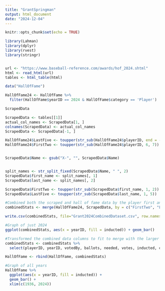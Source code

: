 ```yaml
---
title: "GrantSpringman"
output: html_document
date: "2024-12-04"
---
```


```r
knitr::opts_chunk$set(echo = TRUE)
```


```r
library(Lahman)
library(dplyr)
library(rvest)
library(stringr)


url <- "https://www.baseball-reference.com/awards/hof_2024.shtml"
html <- read_html(url)
tables <- html_table(html)

data("HallOfFame")

HallOfFame24 <- HallOfFame %>%
  filter(HallOfFame$yearID == 2024 & HallOfFame$category == 'Player')

ScrapedData

ScrapedData <- tables[[1]]
actual_col_names <- ScrapedData[1, ]
colnames(ScrapedData) <- actual_col_names
ScrapedData <- ScrapedData[-1, ]

HallOfFame24$LastFive <- toupper(str_sub(HallOfFame24$playerID, end = -5))
HallOfFame24$FirstTwo <- toupper(str_sub(HallOfFame24$playerID, 6, 7))


ScrapedData$Name <- gsub("X-", "", ScrapedData$Name)


split_names <- str_split_fixed(ScrapedData$Name, " ", 2)
ScrapedData$first_name <- split_names[, 1]
ScrapedData$last_name <- split_names[, 2]

ScrapedData$FirstTwo <- toupper(str_sub(ScrapedData$first_name, 1, 2))
ScrapedData$LastFive <- toupper(str_sub(ScrapedData$last_name, 1, 5))

#Combined both the scraped and hall of fame data by the player first and last names
combinedStats <- merge(HallOfFame24, ScrapedData, by = c("FirstTwo", "LastFive"))

write.csv(combinedStats, file="Grant2024CombinedDataset.csv", row.names = FALSE)

#Graph of just 2024
ggplot(combinedStats, aes(x = yearID, fill = inducted)) + geom_bar()

#Transformed the combined data columns to fit to merge with the larger hall of fame data for all years
combinedStats <- combinedStats %>% 
  select(playerID, yearID, votedBy, ballots, needed, votes, inducted, category, needed_note)

HallOfFame <- rbind(HallOfFame, combinedStats)

#Graph of all years
HallOfFame %>% 
  ggplot(aes(x = yearID, fill = inducted)) +
  geom_bar() +
  xlim(c(1936, 2024))

```

